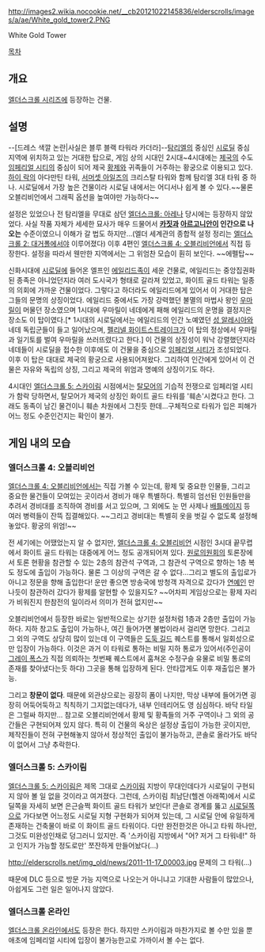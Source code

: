 http://images2.wikia.nocookie.net/__cb20121022145836/elderscrolls/images/a/ae/White_gold_tower2.PNG

White Gold Tower

[[목차]]

== 개요 ==
[[엘더스크롤 시리즈]]에 등장하는 건물. 

== 설명 ==
--[드레스 색깔 논란|사실은 블루 블랙 타워라 카더라]--[[탐리엘]]의 중심인 [[시로딜]] 중심 지역에 위치하고 있는 거대한 탑으로, 게임 상의 시대인 2시대~4시대에는 [[제국(엘더스크롤 시리즈)|제국]]의 수도 [[임페리얼 시티]]의 중심이 되어 제국 [[황제]]와 귀족들이 거주하는 황궁으로 이용되고 있다. [[하이 락]]의 아다만틴 타워, [[서머셋 아일즈]]의 크리스탈 타워와 함께 탐리엘 3대 타워 중 하나. 시로딜에서 가장 높은 건물이라 시로딜 내에서는 어디서나 쉽게 볼 수 있다.~~물론 오블리비언에서 그래픽 옵션을 높여야만 가능하다~~

설정은 있었으나 전 탐리엘을 무대로 삼던 [[엘더스크롤: 아레나]] 당시에는 등장하지 않았었다. 사실 작품 자체가 세세한 묘사가 매우 드물어서 '''[[카짓]]과 [[아르고니안]]이 인간으로 나오는''' 수준이였으니 이해가 갈 법도 하지만...(엘더 세계관의 종합적 설정 정리는 [[엘더스크롤 2: 대거폴]]에서야 이루어졌다) 이후 4편인 [[엘더스크롤 4: 오블리비언]]에서 직접 등장한다. 설정을 따라서 웬만한 지역에서는 그 위엄찬 모습이 훤히 보인다. ~~에펠탑~~ 

신화시대에 [[시로딜]]에 들어온 엘프인 [[에일리드]]족이 세운 건물로, 에일리드는 중앙집권화된 종족은 아니었던지라 여러 도시국가 형태로 갈라져 있었고, 화이트 골드 타워는 일종의 의회에 가까운 건물이었다. 그렇다고 하더라도 에일리드에게 있어서 이 거대한 탑은 그들의 문명의 상징이었다. 에일리드 중에서도 가장 강력했던 불멸의 마법사 왕인 [[우마릴]]이 머물던 장소였으며 1시대에 우마릴이 네데에게 패해 에일리드의 운명을 결정지은 장소도 이 탑이였다.[* 1시대의 시로딜에서는 에일리드의 인간 노예였던 [[성 알레시아]]와 네데 독립군들이 들고 일어났으며, [[펠리넬 화이트스트레이크]]가 이 탑의 정상에서 우마릴과 일기토를 벌여 우마릴을 쓰러뜨렸다고 한다.] 이 건물의 상징성이 워낙 강렬했던지라 네데들이 시로딜을 접수한 이후에도 이 건물을 중심으로 [[임페리얼 시티]]가 조성되었다. 이후 이 탑은 대대로 제국의 황궁으로 사용되어져왔다. 그리하여 인간에게 있어서 이 건물은 자유와 독립의 상징, 그리고 제국의 위엄과 명예의 상징이기도 하다.

4시대인 [[엘더스크롤 5: 스카이림]] 시점에서는 [[탈모어]]의 기습적 전쟁으로 임페리얼 시티가 함락 당하면서, 탈모어가 제국의 상징인 화이트 골드 타워를 '훼손'시켰다고 한다. 그래도 동족이 남긴 물건이니 훼손 차원에서 그친듯 한데...구체적으로 타워가 입은 피해가 어느 정도 수준인건지는 확인이 불가.

== 게임 내의 모습 ==
=== 엘더스크롤 4: 오블리비언 ===
[[엘더스크롤 4: 오블리비언]]에서는 직접 가볼 수 있는데, 황제 및 중요한 인물들, 그리고 중요한 물건들이 모여있는 곳이라서 경비가 매우 특별하다. 특별히 엄선된 인원들만을 추려서 경비대를 조직하여 경비를 서고 있으며, 그 외에도 눈 먼 사제나 [[배틀메이지]] 등 여러 병력들이 잔뜩 집결해있다. ~~그리고 경비대는 특별히 옷을 벗길 수 없도록 설정해놓았다. 황궁의 위엄!~~

전 세기에는 어땠었는지 알 수 없지만, [[엘더스크롤 4: 오블리비언]] 시점인 3시대 끝무렵에서 화이트 골드 타워는 대중에게 어느 정도 공개되어져 있다. [[원로의원회]]의 토론장에서 토론 현황을 참관할 수 있는 2층의 참관석 구역과, 그 참관석 구역으로 향하는 1층 복도 정도에 출입이 가능하다. 물론 그 이상의 구역은 갈 수 없다...그리고 별도의 출입로가 아니고 정문을 향해 출입한다! 운만 좋으면 방송국에 방청객 자격으로 갔다가 [[연예인]] 만나듯이 참관하러 갔다가 황제를 알현할 수 있을지도? ~~어차피 게임상으로는 황제 자리가 비워진지 한참전의 일이라서 의미가 전혀 없지만~~

오블리비언에서 등장한 바로는 일반적으로는 상기한 설정처럼 1층과 2층만 출입이 가능하다. 지하 창고도 출입이 가능하나, 여긴 들어가면 불법이라서 걸리면 망한다. 그리고 그 외의 구역도 상당히 많이 있는데 이 구역들은 [[도둑 길드]] 퀘스트를 통해서 일회성으로만 입장이 가능하다. 이것은 과거 이 타워로 통하는 비밀 지하 통로가 있어서(주인공이 [[그레이 폭스]]가 직접 의뢰하는 첫번째 퀘스트에서 훔쳐온 수정구슬 유물로 비밀 통로의 존재를 찾아냈다는듯 하다) 그곳을 통해 입장하게 된다. 안타깝게도 이후 재출입은 불가능.

그리고 '''창문이 없다'''. 때문에 외관상으로는 굉장히 폼이 나지만, 막상 내부에 들어가면 굉장히 어둑어둑하고 칙칙하기 그지없는데다가, 내부 인테리어도 영 심심하다. 바닥 타일은 그럴싸 하지만... 참고로 오블리비언에서 황제 및 황족들의 거주 구역이나 그 외의 공간들은 구현되어져 있지 않다. 특히 이 건물의 옥상은 설정상 출입이 가능한 곳이지만, 제작진들이 전혀 구현해놓지 않아서 정상적인 출입이 불가능하고, 콘솔로 올라가도 바닥이 없어서 그냥 추락한다.

=== 엘더스크롤 5: 스카이림 ===
[[엘더스크롤 5: 스카이림]]은 제목 그대로 [[스카이림]] 지방이 무대인데다가 시로딜이 구현되지 않아 볼 일 없을 것이라고 여겨졌다. 그런데, 스카이림 최남단(헬겐 아래쪽)에서 시로딜쪽을 자세히 보면 은근슬쩍 화이트 골드 타워가 보인다! 콘솔로 경계를 뚫고 [[시로딜]]쪽으로 가다보면 어느정도 시로딜 지형 구현화가 되어져 있는데, 그 시로딜 안에 유일하게 존재하는 건축물이 바로 이 화이트 골드 타워이다. 다만 완전한것은 아니고 타워 하나만, 그것도 미완성인채로 덩그러니 있지만. 즉 '스카이림 지방에서 "어? 저거 그 타워네!" 하고 인지가 가능할 정도로만' 쪼잔하게 만들어놨다(...)

http://elderscrolls.net/img_old/news/2011-11-17_00003.jpg 
문제의 그 타워(...)

때문에 DLC 등으로 방문 가능 지역으로 나오는거 아니냐고 기대한 사람들이 많았으나, 아쉽게도 그런 일은 일어나지 않았다.

=== 엘더스크롤 온라인 ===
[[엘더스크롤 온라인]]에서도 등장은 한다. 하지만 스카이림과 마찬가지로 볼 수만 있을 뿐 애초에 임페리얼 시티에 입장이 불가능한고로 가까이서 볼 수는 없다.
